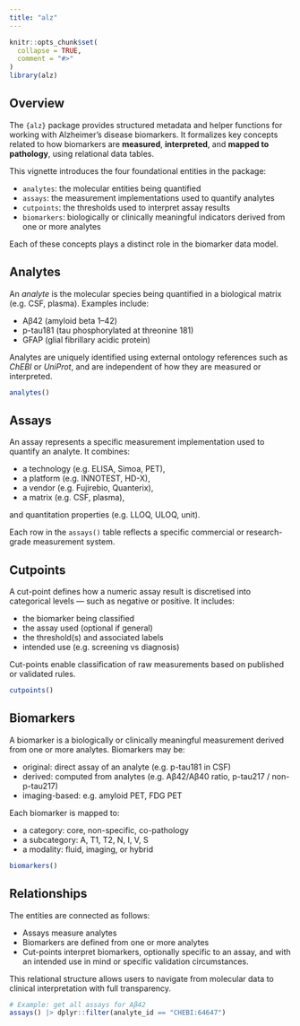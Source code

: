 ```yaml
---
title: "alz"
---
```


```r
knitr::opts_chunk$set(
  collapse = TRUE,
  comment = "#>"
)
library(alz)
```

## Overview

The `{alz}` package provides structured metadata and helper functions for
working with Alzheimer's disease biomarkers. It formalizes key concepts
related to how biomarkers are **measured**, **interpreted**, and
**mapped to pathology**, using relational data tables.

This vignette introduces the four foundational entities in the package:

- `analytes`: the molecular entities being quantified  
- `assays`: the measurement implementations used to quantify analytes  
- `cutpoints`: the thresholds used to interpret assay results  
- `biomarkers`: biologically or clinically meaningful indicators derived from one or more analytes

Each of these concepts plays a distinct role in the biomarker data model.

## Analytes

An *analyte* is the molecular species being quantified in a biological matrix
(e.g. CSF, plasma). Examples include:

- Aβ42 (amyloid beta 1–42)
- p-tau181 (tau phosphorylated at threonine 181)
- GFAP (glial fibrillary acidic protein)

Analytes are uniquely identified using external ontology references such as
*ChEBI* or *UniProt*, and are independent of how they are measured or
interpreted.

```r
analytes()
```

## Assays

An assay represents a specific measurement implementation used to quantify an
analyte. It combines:

- a technology (e.g. ELISA, Simoa, PET),
- a platform (e.g. INNOTEST, HD-X),
- a vendor (e.g. Fujirebio, Quanterix),
- a matrix (e.g. CSF, plasma),

and quantitation properties (e.g. LLOQ, ULOQ, unit).

Each row in the `assays()` table reflects a specific commercial or
research-grade measurement system.

## Cutpoints

A cut-point defines how a numeric assay result is discretised into categorical
levels — such as negative or positive. It includes:

- the biomarker being classified
- the assay used (optional if general)
- the threshold(s) and associated labels
- intended use (e.g. screening vs diagnosis)

Cut-points enable classification of raw measurements based on published or
validated rules.

```r
cutpoints()
```

## Biomarkers

A biomarker is a biologically or clinically meaningful measurement derived
from one or more analytes. Biomarkers may be:

- original: direct assay of an analyte (e.g. p-tau181 in CSF)
- derived: computed from analytes (e.g. Aβ42/Aβ40 ratio, p-tau217 / non-p-tau217)
- imaging-based: e.g. amyloid PET, FDG PET

Each biomarker is mapped to:

- a category: core, non-specific, co-pathology
- a subcategory: A, T1, T2, N, I, V, S
- a modality: fluid, imaging, or hybrid

```r
biomarkers()
```

## Relationships

The entities are connected as follows:

- Assays measure analytes
- Biomarkers are defined from one or more analytes
- Cut-points interpret biomarkers, optionally specific to an assay, and with
an intended use in mind or specific validation circumstances.

This relational structure allows users to navigate from molecular data to
clinical interpretation with full transparency.

```r
# Example: get all assays for Aβ42
assays() |> dplyr::filter(analyte_id == "CHEBI:64647")
```

